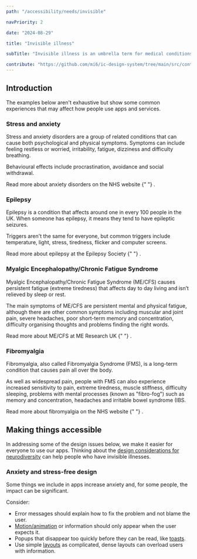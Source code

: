 ```yaml
---
path: "/accessibility/needs/invisible"

navPriority: 2

date: "2024-08-29"

title: "Invisible illness"

subTitle: "Invisible illness is an umbrella term for medical conditions that are invisible to others."

contribute: "https://github.com/mi6/ic-design-system/tree/main/src/content/structured/accessibility/needs/invisible.mdx"
---
```


## Introduction

The examples below aren't exhaustive but show some common experiences that may affect how people use apps and services.

### Stress and anxiety

Stress and anxiety disorders are a group of related conditions that can cause both psychological and physical symptoms. Symptoms can include feeling restless or worried, irritability, fatigue, dizziness and difficulty breathing.

Behavioural effects include procrastination, avoidance and social withdrawal.

<p>
  <ic-link
    target="_blank"
    href="https://www.nhs.uk/conditions/generalised-anxiety-disorder/"
    rel="noreferer noopener nofollow"
  >
    Read more about anxiety disorders on the NHS website
  </ic-link>{" "}
  .
</p>

### Epilepsy

Epilepsy is a condition that affects around one in every 100 people in the UK. When someone has epilepsy, it means they tend to have epileptic seizures.

Triggers aren't the same for everyone, but common triggers include temperature, light, stress, tiredness, flicker and computer screens.

<p>
  <ic-link
    target="_blank"
    href="https://www.epilepsysociety.org.uk/about-epilepsy/what-epilepsy"
    rel="noreferer noopener nofollow"
  >
    Read more about epilepsy at the Epilepsy Society
  </ic-link>{" "}
  .
</p>

### Myalgic Encephalopathy/Chronic Fatigue Syndrome

Myalgic Encephalopathy/Chronic Fatigue Syndrome (ME/CFS) causes persistent fatigue (extreme tiredness) that affects day to day living and isn’t relieved by sleep or rest.

The main symptoms of ME/CFS are persistent mental and physical fatigue, although there are other common symptoms including muscular and joint pain, severe headaches, poor short-term memory and concentration, difficulty organising thoughts and problems finding the right words.

<p>
  <ic-link
    target="_blank"
    href="https://www.meresearch.org.uk/what-is-me"
    rel="noreferer noopener nofollow"
    id="fn-1"
  >
    Read more about ME/CFS at ME Research UK
  </ic-link>{" "}
  .
</p>

### Fibromyalgia

Fibromyalgia, also called Fibromyalgia Syndrome (FMS), is a long-term condition that causes pain all over the body.

As well as widespread pain, people with FMS can also experience increased sensitivity to pain, extreme tiredness, muscle stiffness, difficulty sleeping, problems with mental processes (known as "fibro-fog") such as memory and concentration, headaches and irritable bowel syndrome (IBS.

<p>
  <ic-link
    target="_blank"
    href="https://www.nhs.uk/conditions/fibromyalgia/"
    rel="noreferer noopener nofollow"
    id="fn-1"
  >
    Read more about fibromyalgia on the NHS website
  </ic-link>{" "}
  .
</p>

## Making things accessible

In addressing some of the design issues below, we make it easier for everyone to use our apps. Thinking about the [design considerations for neurodiversity](/accessibility/needs/neurodiversity) can help people who have invisible illnesses.

### Anxiety and stress-free design

Some things we include in apps increase anxiety and, for some people, the impact can be significant.

Consider:

- Error messages should explain how to fix the problem and not blame the user.
- [Motion/animation](/styles/motion) or information should only appear when the user expects it.
- Popups that disappear too quickly before they can be read, like [toasts](/components/toast).
- Use simple [layouts](/styles/layout-spacing) as complicated, dense layouts can overload users with information.
